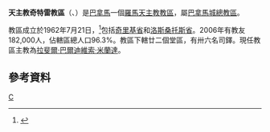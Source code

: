 {{Infobox Roman Catholic diocese
|jurisdiction     = 教區
|name            = 奇特雷
|latin= Dioecesis Citrensis
 |image =Panama - Diocesi di Chitré.png
|caption = 教區範圍
 |location = [[巴拿馬|巴拿馬]]
|territory = [[埃雷拉省|埃雷拉省]]、[[洛斯桑托斯省|洛斯桑托斯省]]
|population =182,000
|rite = [[罗马礼|罗马礼]]
|patron =
|province =巴拿馬城
|established = 1962年
|cathedral = [[聖若翰洗者主教座堂_(奇特雷)|聖若翰洗者主教座堂]]
|co-cathedral =
|leadership = 主教
|website =
|pope = 
|patriarch=
|metropolitan =
|ordinary = [[拉斐爾·巴爾迪維索·米蘭達|拉斐爾·巴爾迪維索·米蘭達]]
|coadjutor archbishop =
|coadjutor bishop =
|auxiliary =
|emeritus = }} 

'''天主教奇特雷教區'''（{{lang-la|Dioecesis Citrensis}}、{{lang-es|Diócesis de Chitré}}）是[[巴拿馬|巴拿馬]]一個[[羅馬天主教|羅馬天主教]][[教區|教區]]，屬[[天主教巴拿馬城總教區|巴拿馬城總教區]]。

教區成立於1962年7月21日，<ref>{{cite journal
|journal=[[宗座公報|宗座公報]]
|publisher=梵蒂岡出版社
|date=1963年
|volume=55
|title=''Novae Ecclesiae''
|page=815
|url=http://www.vatican.va/archive/aas/documents/AAS%2055%20%5B1963%5D%20-%20ocr.pdf
|access-date=2013-05-20
|archive-date=2010-03-27
|archive-url=https://web.archive.org/web/20100327072014/http://www.vatican.va/archive/aas/documents/AAS%2055%20%5B1963%5D%20-%20ocr.pdf
|dead-url=no
}}</ref>包括[[奇里基省|奇里基省]]和[[洛斯桑托斯省|洛斯桑托斯省]]。2006年有教友182,000人，佔轄區總人口96.3%。教區下轄廿二個堂區，有卅六名司鐸。現任教區主教為[[拉斐爾·巴爾迪維索·米蘭達|拉斐爾·巴爾迪維索·米蘭達]]。
==參考資料==
{{reflist}}
{{巴拿馬天主教教區}}
[[Category:巴拿馬天主教教區|C]]